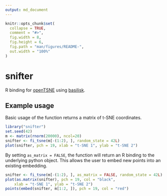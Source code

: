 ```yaml
---
output: md_document
---
```


```r
knitr::opts_chunk$set(
  collapse = TRUE,
  comment = "#>",
  fig.width = 8,
  fig.height = 6,
  fig.path = "man/figures/README-",
  out.width = "100%"
)
```

# snifter

R binding for [openTSNE](https://opentsne.readthedocs.io/en/latest/index.html)
using [basilisk](https://bioconductor.org/packages/devel/bioc/html/basilisk.html).

## Example usage

Basic usage of the function returns a matrix of t-SNE coordinates.

```r
library("snifter")
set.seed(42)
m <- matrix(rnorm(20000), ncol=20) 
snifter <- fi_tsne(m[-(1:2), ], random_state = 42L)
plot(snifter, pch = 19, xlab = "t-SNE 1", ylab = "t-SNE 2")
```

By setting `as_matrix = FALSE`, the function will return an R binding to
the underlying python object.
This allows the user to embed new points into an existing embedding.

```r
snifter <- fi_tsne(m[-(1:2), ], as_matrix = FALSE, random_state = 42L)
plot(as.matrix(snifter), pch = 19, col = "black",
    xlab = "t-SNE 1", ylab = "t-SNE 2")
points(embed(snifter, m[1:2, ]), pch = 19, col = "red")
```
